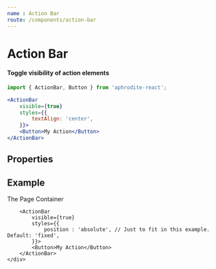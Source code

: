 ```yaml
---
name : Action Bar
route: /components/action-bar
---
```



# Action Bar
#### Toggle visibility of action elements
```jsx
import { ActionBar, Button } from 'aphrodite-react';

<ActionBar
    visible={true}
    styles={{
        textAlign: 'center',
    }}>
    <Button>My Action</Button>
</ActionBar>
```

## Properties
<PropsTable of={ActionBar} />

## Example
<Playground>
    <div style={{
            position: 'relative',
            minHeight: '180px',
            border: '1px solid rgba(0, 0, 0, 0.1)',
            borderRadius: '4px',
            overflow: 'hidden',
            padding : '15px 0 0',
            textAlign: 'center',
        }}>
        The Page Container

        <ActionBar
            visible={true}
            styles={{
                position : 'absolute', // Just to fit in this example. Default: 'fixed',
            }}>
            <Button>My Action</Button>
        </ActionBar>
    </div>
</Playground>
